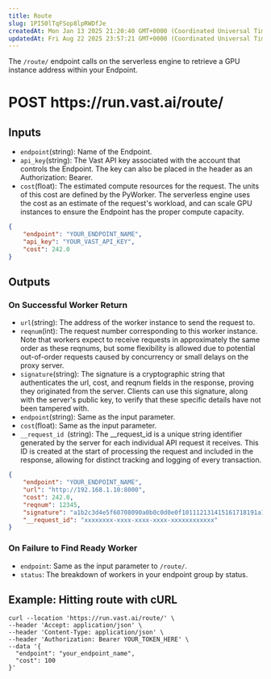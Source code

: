 ```yaml
---
title: Route
slug: 1PI50lTqFSop8lpRWDfJe
createdAt: Mon Jan 13 2025 21:20:40 GMT+0000 (Coordinated Universal Time)
updatedAt: Fri Aug 22 2025 23:57:21 GMT+0000 (Coordinated Universal Time)
---
```


The `/route/` endpoint calls on the serverless engine to retrieve a GPU instance address within your Endpoint.

# POST https\://run.vast.ai/route/

## Inputs

- `endpoint`(string): Name of the Endpoint.
- `api_key`(string): The Vast API key associated with the account that controls the Endpoint. The key can also be placed in the header as an Authorization: Bearer.
- `cost`(float): The estimated compute resources for the request. The units of this cost are defined by the PyWorker. The serverless engine uses the cost as an estimate of the request's workload, and can scale GPU instances to ensure the Endpoint has the proper compute capacity.

```json JSON icon="js"
{
    "endpoint": "YOUR_ENDPOINT_NAME",
    "api_key": "YOUR_VAST_API_KEY",
    "cost": 242.0
}
```

## Outputs

### On Successful Worker Return

- `url`(string): The address of the worker instance to send the request to.
- `reqnum`(int): The request number corresponding to this worker instance. Note that workers expect to receive requests in approximately the same order as these reqnums, but some flexibility is allowed due to potential out-of-order requests caused by concurrency or small delays on the proxy server.
- `signature`(string): The signature is a cryptographic string that authenticates the url, cost, and reqnum fields in the response, proving they originated from the server. Clients can use this signature, along with the server's public key, to verify that these specific details have not been tampered with.
- `endpoint`(string): Same as the input parameter.
- `cost`(float): Same as the input parameter.
- `__request_id `(string): The \_\_request\_id is a unique string identifier generated by the server for each individual API request it receives. This ID is created at the start of processing the request and included in the response, allowing for distinct tracking and logging of every transaction.

```json JSON icon="js"
{
    "endpoint": "YOUR_ENDPOINT_NAME",
    "url": "http://192.168.1.10:8000",
    "cost": 242.0,
    "reqnum": 12345,
    "signature": "a1b2c3d4e5f60708090a0b0c0d0e0f101112131415161718191a1b1c1d1e1f202122232425262728292a2b2c2d2e2f303132333435363738393a3b3c3d3e3f40",
    "__request_id": "xxxxxxxx-xxxx-xxxx-xxxx-xxxxxxxxxxxx"
}
```

### On Failure to Find Ready Worker

- `endpoint`: Same as the input parameter to `/route/`.
- `status`: The breakdown of workers in your endpoint group by status.

## Example: Hitting route with cURL

```curl Curl icon="cube"
curl --location 'https://run.vast.ai/route/' \
--header 'Accept: application/json' \
--header 'Content-Type: application/json' \
--header 'Authorization: Bearer YOUR_TOKEN_HERE' \
--data '{
  "endpoint": "your_endpoint_name",
  "cost": 100
}'
```

